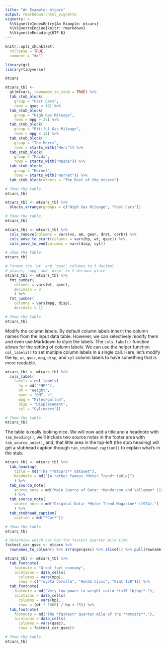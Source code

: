 ```yaml
---
title: "An Example: mtcars"
output: rmarkdown::html_vignette
vignette: >
  %\VignetteIndexEntry{An Example: mtcars}
  %\VignetteEngine{knitr::rmarkdown}
  %\VignetteEncoding{UTF-8}
---
```


```r
knitr::opts_chunk$set(
  collapse = TRUE,
  comment = "#>")

library(gt)
library(tidyverse)
```


```r
mtcars
```


```r
mtcars_tbl <-
  gt(mtcars, rownames_to_stub = TRUE) %>%
  tab_stub_block(
    group = "Fast Cars",
    rows = qsec < 16) %>%
  tab_stub_block(
    group = "High Gas Mileage",
    rows = mpg > 25) %>%
  tab_stub_block(
    group = "Pitiful Gas Mileage",
    rows = mpg < 12) %>%
  tab_stub_block(
    group = "The Mercs",
    rows = starts_with("Merc")) %>%
  tab_stub_block(
    group = "Mazda",
    rows = starts_with("Mazda")) %>%
  tab_stub_block(
    group = "Hornet",
    rows = starts_with("Hornet")) %>%
  tab_stub_block(others = "The Rest of the mtcars")

# Show the table
mtcars_tbl
```


```r
mtcars_tbl <- mtcars_tbl %>%
  blocks_arrange(groups = c("High Gas Mileage", "Fast Cars"))

# Show the table
mtcars_tbl
```


```r
mtcars_tbl <- mtcars_tbl %>%
  cols_remove(columns = vars(vs, am, gear, drat, carb)) %>%
  cols_move_to_start(columns = vars(hp, wt, qsec)) %>%
  cols_move_to_end(columns = vars(disp, cyl))

# Show the table
mtcars_tbl
```


```r
# Format the `wt` and `qsec` columns to 3 decimal
# places; `mpg` and `disp` to 1 decimal place
mtcars_tbl <- mtcars_tbl %>%
  fmt_number(
    columns = vars(wt, qsec),
    decimals = 3
    ) %>%
  fmt_number(
    columns = vars(mpg, disp),
    decimals = 1)

# Show the table
mtcars_tbl
```

Modify the column labels. By default column labels inherit the column names from the input data table. However, we can selectively modify them and even use Markdown to style the labels. The `cols_label()` function allows for the setting of column labels. We can use the helper function `col_labels()` to set multiple column labels in a single call. Here, let's modify the `hp`, `wt`, `qsec`, `mpg`, `disp`, and `cyl` column labels to have something that is more readable. 

```r
mtcars_tbl <- mtcars_tbl %>%
  cols_label(
    labels = col_labels(
      hp = md("*HP*"),
      wt = "Weight",
      qsec = "QMT, s",
      mpg = "Miles/gallon",
      disp = "Displacement",
      cyl = "Cylinders"))

# Show the table
mtcars_tbl
```

The table is really looking nice. We will now add a title and a headnote with `tab_heading()`, we'll include two source notes in the footer area with `tab_source_note()`, and, that little area in the top-left (the stub heading) will get a stubhead caption through `tab_stubhead_caption()` to explain what's in the stub.

```r

mtcars_tbl <- mtcars_tbl %>%
  tab_heading(
    title = md("The **mtcars** dataset"),
    headnote = md("[A rather famous *Motor Trend* table]")
    ) %>%
  tab_source_note(
    source_note = md("Main Source of Data: *Henderson and Velleman* (1981).")
    ) %>%
  tab_source_note(
    source_note = md("Original Data: *Motor Trend Magazine* (1974).")
    ) %>%
  tab_stubhead_caption(
    caption = md("*Car*"))

# Show the table
mtcars_tbl
```


```r

# Determine which car has the fastest quarter mile time
fastest_car_qsec <- mtcars %>% 
  rownames_to_column() %>% arrange(qsec) %>% slice(1) %>% pull(rowname)

mtcars_tbl <- mtcars_tbl %>%
  tab_footnote(
    footnote = "Great fuel economy",
    locations = data_cells(
      columns = vars(mpg),
      rows = c("Toyota Corolla", "Honda Civic", "Fiat 128"))) %>%
  tab_footnote(
    footnote = md("Very low power-to-weight ratio *(<15 lb/hp)*."),
    locations = data_cells(
      columns = vars(hp),
      rows = (wt * 1000) / hp < 15)) %>%
  tab_footnote(
    footnote = md("The *fastest* quarter mile of the **mtcars**."),
    locations = data_cells(
      columns = vars(qsec),
      rows = fastest_car_qsec))

# Show the table
mtcars_tbl
```

